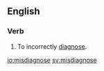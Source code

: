 ==English==

===Verb===
{{en-verb|misdiagnoses|misdiagnosing|misdiagnosed|misdiagnosed}}

# To incorrectly [[diagnose]].

[[io:misdiagnose]]
[[sv:misdiagnose]]